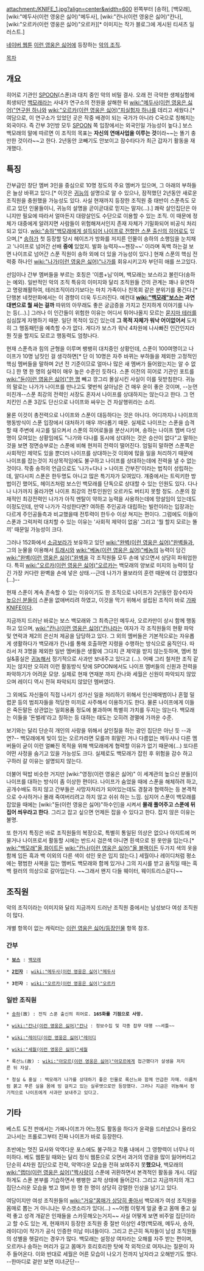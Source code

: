 attachment:/KNIFE_1.jpg?align=center&width=600 
왼쪽부터 [송하], [백모래], [wiki:"메두사(이런 영웅은 싫어)"메두사], [wiki:"칸나(이런 영웅은 싫어)"칸나], [wiki:"오르카(이런 영웅은 싫어)"오르카][* 이미지는 작가 블로그에 게시된 티셔츠 일러스트.]

[[네이버 웹툰]] [[이런 영웅은 싫어]]에 등장하는 [[악의 조직]].

[[목차]]

== 개요 ==
히어로 기관인 [[SPOON]](스푼)과 대치 중인 악의 비밀 결사. 오래 전 극악한 생체실험에 희생되던 [[백모래]]라는 사내가 연구소의 전원을 살해한 뒤 [[wiki:"메두사(이런 영웅은 싫어)"연구원 하나]]와 [[wiki:"오르카(이런 영웅은 싫어)"피실험자 하나]]를 데리고 세웠다.[* 여담으로, 이 연구소가 있었던 곳은 작중 배경이 되는 국가가 아니라 C국으로 칭해지는 외국이다. 즉 간부 3인방 모두 [[SPOON]] 쪽 입장에서는 외국인일 가능성이 높다.] 보스 백모래의 말에 따르면 이 조직의 목표는 '''자신의 연애사업을 이루는 것'''이라~~는 똘기 충만한 것이라~~고 한다. 2년동안 코빼기도 안보이고 잠수타다가 최근 갑자기 활동을 재개했다.

== 특징 == 
간부급인 창단 멤버 3인을 중심으로 10명 정도의 주요 멤버가 있으며, 그 아래의 부하들은 늘상 바뀌고 있다.[* 이것은 [[귀능]]의 설명으로 알 수 있으나, 잠적했던 2년동안 새로운 조직원을 충원했을 가능성도 있다. 사실 현재까지 등장한 조직원 중 태반이 스푼측도 모르고 있던 인물들이니, 귀능의 설명을 곧이곧대로 믿지는 말자(…).] 쾌락 살인집단은 아니지만 필요에 따라서 얼마든지 대량살인도 수단으로 이용할 수 있는 조직. 이 때문에 정체가 대중에게 알려지면 사람들이 위험해져서인지 존재 자체가 기밀화되어 비공식 처리되고 있다. [[wiki:"송하"백모래에게 설득되어 나이프로 전향한 스푼 출신의 히어로]]도 있으며,[* [[송하]]가 첫 등장할 당시 헤이즈가 방화를 저지른 인물이 송하의 소행임을 눈치채고 '나이프로 넘어간 선배 '''중에''' 있었지. 발화 능력자~~젠장~~' 이라며 독백 하는걸 보면 나이프로 넘어간 스푼 직원이 송하 외에 더 있을 가능성이 있다.] 현재 스푼의 핵심 전력중 하나인 [[wiki:"나가(이런 영웅은 싫어)"나가]]를 회유시키고자 부던히 애를 쓰고있다.

선임이나 간부 멤버들을 부르는 호칭은 '이름+님'이며, 백모래는 보스라고 불린다(송하는 예외). 일반적인 악의 조직 특유의 이미지와 달리 조직원들 간의 관계는 꽤나 유연하고 명랑쾌활하여, 테러조직이라기보다는 마치 가족이나 친목회 같은 분위기를 풍긴다.[* 단행본 네컷만화에서는 이 경향이 더욱 두드러진다. 예컨대 '''[[wiki:"백모래"보스]]는 과연 대변으로 뭘 싸는 걸까''' 따위의 아무래도 좋은 궁금증을 가지고 진지하게 이야기를 나누는 등(…).] 그러나 이 인간들이 위험한 이유는 어디서 튀어나올지 모르는 [[묻지마 테러]]를 심심찮게 자행하기 때문. 일단 목적이 있긴 있는데 '''그 목적 자체가 워낙 어이없어서''' 도저히 그 행동패턴을 예측할 수가 없다. 게다가 보스가 워낙 4차원에 나사빠진 인간인지라 뭔 짓을 할지도 모르고 행동력도 엄청나다. 

현재 스푼측과 힘의 균형을 이루며 팽팽히 대치중인 상황인데, 스푼이 100여명이고 나이프가 10명 남짓인 걸 생각하면[* 단 이 10명은 자주 바뀌는 부하들을 제외한 고정적인 핵심 멤버들을 말하며 2년 전 기준이므로 얼마나 많은 새 멤버가 들어왔는지는 알 수 없다.] 한 명 한 명의 실력이 매우 높은 수준인 듯하다. 스푼 이전의 히어로 기관인 포트를 [[wiki:"듄(이런 영웅은 싫어)"한 명]] 빼고 깡그리 몰살시킨 사실이 이를 뒷받침한다. 귀능의 말로는 나가가 나이프를 만나고도 몇번씩 살아남은 건 매우 운이 좋은 것이며, --눈먼 미친개--스푼 최강의 전력인 서장도 혼자서 나이프를 상대하지는 않는다고 한다. 그 먼치킨인 스푼 3강도 단신으로 나이프와 싸우는 건 자살행위라는 소리. 

물론 이것이 총전력으로 나이프와 스푼이 대등하다는 것은 아니다. 어디까지나 나이프의 행동방식이 스푼 입장에서 대처하기 매우 까다롭기 때문. 실제로 나이프는 스푼을 습격할 때 주변에 사고를 일으켜서 스푼의 히어로들을 분산시키며, 송하는 나이프 멤버 다섯 명이 모여있는 상황임에도 "나가와 다나를 동시에 상대하는 것은 승산이 없다"고 말하는 것을 보면 정면승부로는 스푼에 비해 현저히 전력이 떨어진다. 엄밀히 말하면 스푼쪽은 사회적인 제약도 있을 뿐더러 나이프를 상대하는것 이외에 많을 일을 처리하기 때문에 나이프를 잡는것이 지상목적임에도 불구하고 나이프를 상대하는데에 전력을 낼 수 없는것이다. 작중 송하의 언급으로도 '나가+다나 > 나이프 간부진'이라는 법칙이 성립하는데, 알다시피 스푼은 한두명도 아니고 많은 특기자가 모여있다. 걔중에서는 트릭키한 방법이긴 했어도, 헤이즈처럼 보스인 백모래를 단독으로 상대할 수 있는 인원도 있다. 다나나 나가까지 올라가면 나이프 최강의 전투인원인 오르카도 버티지 못할 정도. 스푼의 잠재적인 최강전력인 나가가 아직 멘탈이 약하고 능력을 사용하는데에 망설임이 있는데도 이정도인데, 만약 나가가 각성한다면? 여하튼 주인공과 대립하는 빌런이라는 입장과는 다르게 주인공들측과 비교했을때 전투력이 한두수 이상 쳐지는 편이다. 그럼에도 이들이 스푼과 그럭저럭 대치할 수 있는 이유는 '사회적 제약이 없음' 그리고 '뭘 할지 모르는 똘끼' 때문일 가능성이 크다.

그러나 152화에서 [[소금보라]]가 보유하고 있던 [[wiki:"완벽(이런 영웅은 싫어)"완벽]]들과, 그의 눈물을 이용해서 [[트래시]]와 [[wiki:"베놈(이런 영웅은 싫어)"베놈]]의 능력이 담긴 [[wiki:"완벽(이런 영웅은 싫어)"완벽]]을 각 조직원들 모두 손에 넣으면서 상당히 파워업한다. 특히 [[wiki:"오르카(이런 영웅은 싫어)"오르카]]는 백모래의 양보로 미지의 능력이 담긴 가장 커다란 완벽을 손에 넣은 상태.--근데 나가가 물보라의 훈련 때문에 더 강했졌다(...)--
 
현재 스푼이 계속 존속할 수 있는 이유이기도 한 조직으로 나이프가 2년동안 잠수타자 [[높으신 분들]]이 스푼을 없애버리려 하였고, 이것을 막기 위해서 설립된 조직이 바로 [[가짜 KNIFE]]이다.

지금까지 드러난 바로는 보스 백모래와 그 최측근인 메두사, 오르카만이 상시 함께 행동하고 있으며, [[wiki:"칸나(이런 영웅은 싫어)"칸나]]라는 여자가 각 조직원들의 현황 파악 및 연락과 제2의 은신처 제공을 담당하고 있다. 그 외의 멤버들은 기본적으로는 자유롭게 생활하다가 백모래가 칸나를 통해 호출하면 지령을 수행하는 방식으로 움직인다. 따라서 저 3명을 제외한 일반 멤버들은 생활에 그다지 큰 제약을 받지 않는듯하며, 멤버 청실&홍실은 [[귀농]]해서 정기적으로 사과만 보내주고 있다고 (…). 어째 그리 철저한 조직 같지는 않지만 오히려 이런 활동방식 탓에 SPOON에서도 나이프 멤버들의 신원과 전력을 파악하기가 어려운 모양. 실제로 현재 연재분 까지 칸나와 세월은 신원이 파악되지 않았으며 레이디 역시 전혀 파악되지 않았던 멤버였다. 

그 외에도 자신들이 직접 나서기 성가신 일을 처리하기 위해서 인신매매범이나 혼혈 밀렵꾼 등의 범죄자들을 적당한 미끼로 사주해서 이용하기도 한다. 물론 나이프에게 이들은 죽든말든 상관없는 일회용품 정도에 불과하며 특별히 가치를 두지는 않는다. 백모래는 이들을 '돈벌레'라고 칭하는 등 대하는 태도는 오히려 경멸에 가까운 수준. 

보기와는 달리 단순히 개인의 사랑을 위해서 살인질을 하는 광인 집단은 아닌 듯 --과연?-- 백모래에게 빚이 있는 오르카라면 모를까 휘말린 거나 다름없는 메두사나 다른 멤버들이 굳이 이런 얼빠진 목적을 위해 백모래에게 협력할 이유가 없기 때문에(…) 또다른 어떤 사정을 숨기고 있을 가능성도 크다. 실제로도 백모래가 잡힌 후 위험을 감수 하고 구하러 갈 이유는 설명되지 않는다.

더불어 떡밥 비슷한 거지만 [wiki:"영정(이런 영웅은 싫어)" 이 세계관의 높으신 분들]이 나이프를 대하는 방식이 좀 이상한 편이다. 나이프가 숨었을 때에 스푼을 해체하려 하고, 공개수배도 하지 않고 간부들은 사망자처리가 되어있는데도 경찰과 협력하는 등 본격적으로 수사하거나 몰래 죽여버리려고 하지 않고 쉬쉬 하는 느낌. 심지어 스푼이 백모래를 잡았을 때에는 [wiki:"듄(이런 영웅은 싫어)"하수인]을 시켜서 '''몰래 풀어주고 스푼에 뒤집어 씌우라고 한다'''. 그리고 잡고 싶으면 언제든 잡을 수 있다고 한다. 잡지 않은 이유는 불명.
 
또 한가지 특징은 바로 조직원들의 복장으로, 특별히 통일된 의상은 없으나 아지트에 머물거나 나이프로서 활동할 시에는 반드시 검은색 아니면 흰색으로 된 옷만을 입는다.[* [[wiki:"백모래"올 화이트]]든 [[wiki:"칸나(이런 영웅은 싫어)"올 블랙]]이든 두가지 색의 옷을 함께 입든 흑과 백 이외의 다른 색이 섞인 옷은 입지 않는다.] 세월이나 레이디처럼 평소에는 평범한 사복을 입는 멤버도 백모래와 함께 있거나 그의 지시를 받고 움직일 때는 흑백 컬러의 의상으로 갈아입는다. ~~그래서 왠지 다들 웨이터, 웨이트리스같다~~

== 조직원 ==
악의 조직이라는 이미지와 달리 지금까지 드러난 조직원 중에서는 남성보다 여성 조직원이 많다.

개별 항목이 없는 캐릭터는 [[이런 영웅은 싫어/등장인물]] 항목 참조.

=== 간부 ===
 * '''[[보스]]''' : [[백모래]]

 * '''[[2인자]]''' : [[wiki:"메두사(이런 영웅은 싫어)"메두사]] 

 * '''3인자''' : [[wiki:"오르카(이런 영웅은 싫어)"오르카]]

=== 일반 조직원 ===
 * [[송하]](故) : 전직 스푼 출신의 히어로. '''165화를 기점으로 사망.'''

 * [[wiki:"칸나(이런 영웅은 싫어)"칸나]] : 정보수집 및 각종 잡무 대행 ~~셔틀~~

 * [[wiki:"레이디(이런 영웅은 싫어)"레이디]] 

 * [[wiki:"세월(이런 영웅은 싫어)"세월]]

 * 록산느(故) : [[wiki:"아모르(이런 영웅은 싫어)"아모르]]에게 접근했다가 살생을 저지른 뒤 자살.

 * 청실 & 홍실 : 백모래가 나가를 상대하기 좋은 인물로 록산느와 함께 언급한 자매. 이름처럼 붉고 푸른 실을 몸에 빙 걸치고 있는 실루엣으로만 등장했다. 그러나 지금은 귀농해서 정기적으로 나이프에게 사과만 보내주고 있다고.

== 기타 ==
베스트 도전 판에서는 가짜나이프가 어느정도 활동을 하다가 윤곽을 드러냈으나 올라오고나서는 프롤로그부터 진짜 나이프가 바로 등장한다.

초반에는 멋진 묘사와 악역다운 포스에도 불구하고 작품 내에서 그 영향력이 너무나 미미하다. 베도 웹툰일 때와는 달리 정식 웹툰으로 오면서 과거의 영광을 많이 잃어버리고 단순히 4차원 집단으로 전락, 악역다운 모습을 전혀 보여주지 못'''했으나''', 백모래의 [[wiki:"랩터(이런 영웅은 싫어)"짝사랑]]이 스푼에 귀환하면서 본격적인 활동을 개시. 대담하게도 스푼 본부를 기습하면서 팽팽한 교착 상태에 들어갔다. 그리고 지금까지의 개그 집단스러운 모습을 벗고 멤버 한 명 한 명이 상당히 강렬한 인상을 남기고 있다.

여담이지만 여성 조직원들의 [[wiki:"거유"몸매가 상당히 좋아서]] 백모래가 여성 조직원을 몸매로 뽑는 거 아니냐는 우스갯소리가 있다(...) ~~어쩜 이렇게 얼굴 좋고 몸매 좋고 실력 좋고 성격 개같은 인재들을 스카웃해오는거지~~ 사실 어떻게 보면 비주얼 집단이라고 할 수도 있는 게, 현재까지 등장한 조직원 중 절반 이상인 4명(백모래, 메두사, 송하, 레이디)이 작가가 공식 인증한 미남 미녀들이다. 그리고 은근히 독자들이 남성 조직원들의 성별을 헷갈리는 경우가 많다. 백모래는 설정상 여자라는 오해를 자주 받는 편이며, 오르카나 송하는 머리가 길고 몸매가 호리호리한 탓에 작 외적으로 여자냐는 질문이 자주 들어온다. 이와 반대로 세월은 어른 모습이 나오기 전까지 남자라고 오해받기도 했다. --한마디로 겉만 보면 미녀군단--
